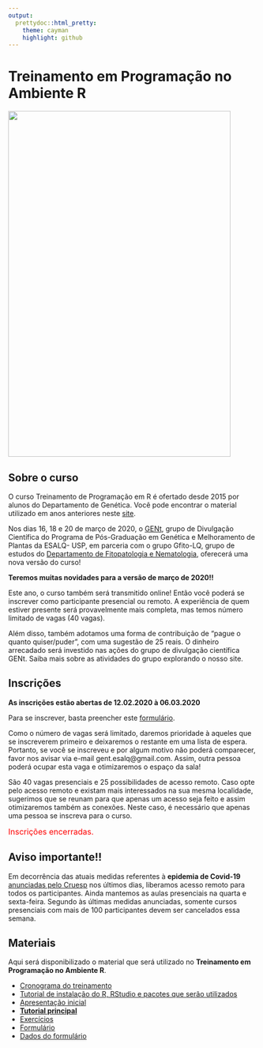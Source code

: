 ```yaml
---
output:
  prettydoc::html_pretty:
    theme: cayman
    highlight: github
---
```


# Treinamento em Programação no Ambiente R

<img src="banner.jpg" alt="" width="450" height="700">

## Sobre o curso

O curso Treinamento de Programação em R é ofertado desde 2015 por alunos do Departamento de Genética. Você pode encontrar o material utilizado em anos anteriores neste [site](http://cristianetaniguti.github.io/Workshop_genetica_esalq/).

Nos dias 16, 18 e 20 de março de 2020, o [GENt](https://gent-esalq.github.io/), grupo de Divulgação Científica do Programa de Pós-Graduação em Genética e Melhoramento de Plantas da ESALQ- USP, em parceria com o grupo Gfito-LQ, grupo de estudos do [Departamento de Fitopatologia e Nematologia](http://www.lfn.esalq.usp.br/), oferecerá uma nova versão do curso!


**Teremos muitas novidades para a versão de março de 2020!!**

Este ano, o curso também será transmitido online! Então você poderá se inscrever como participante presencial ou remoto. A experiência de quem estiver presente será provavelmente mais completa, mas temos número limitado de vagas (40 vagas).

Além disso, também adotamos uma forma de contribuição de “pague o quanto quiser/puder”, com uma sugestão de 25 reais. O dinheiro arrecadado será investido nas ações do grupo de divulgação científica GENt. Saiba mais sobre as atividades do grupo explorando o nosso site.

## Inscrições

**As inscrições estão abertas de 12.02.2020 à 06.03.2020**

Para se inscrever, basta preencher este [formulário](https://forms.gle/kydiaKPwtBuu6XKU7).

Como o número de vagas será limitado, daremos prioridade à aqueles que se inscreverem primeiro e deixaremos o restante em uma lista de espera. Portanto, se você se inscreveu e por algum motivo não poderá comparecer, favor nos avisar via e-mail gent.esalq@gmail.com. Assim, outra pessoa poderá ocupar esta vaga e otimizaremos o espaço da sala!

São 40 vagas presenciais e 25 possibilidades de acesso remoto. Caso opte pelo acesso remoto e existam mais interessados na sua mesma localidade, sugerimos que se reunam para que apenas um acesso seja feito e assim otimizaremos também as conexões. Neste caso, é necessário que apenas uma pessoa se inscreva para o curso.

<font size="3" color="red">Inscrições encerradas.</font>

## Aviso importante!!

Em decorrência das atuais medidas referentes à **epidemia de Covid-19** [anunciadas pelo Cruesp](https://jornal.usp.br/institucional/cruesp-divulga-comunicado-sobre-suspensao-das-aulas-nas-universidades-a-partir-de-17-03/) nos últimos dias, liberamos acesso remoto para todos os participantes. Ainda mantemos as aulas presenciais na quarta e sexta-feira. Segundo às últimas medidas anunciadas, somente cursos presenciais com mais de 100 participantes devem ser cancelados essa semana.

## Materiais

Aqui será disponibilizado o material que será utilizado no **Treinamento em Programação no Ambiente R**.

* [Cronograma do treinamento](cronograma.html)
* [Tutorial de instalação do R, RStudio e pacotes que serão utilizados](Tutorial_instalacao.html)
* [Apresentação inicial](teorica/teorica.html)
* [**Tutorial principal**](cursoR.html)
* [Exercícios](exercicios.html)
* [Formulário](https://forms.gle/nxCzX5uB9mARmfxm9)
* [Dados do formulário](dados_alunos2020.csv)
